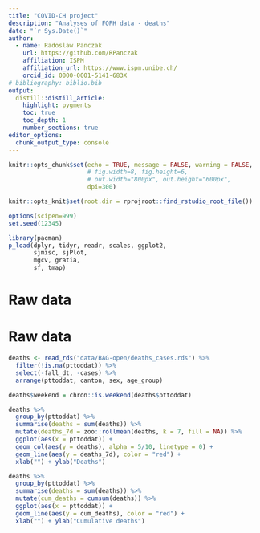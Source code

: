 ```yaml
---
title: "COVID-CH project"
description: "Analyses of FOPH data - deaths"
date: "`r Sys.Date()`"
author:
  - name: Radoslaw Panczak 
    url: https://github.com/RPanczak
    affiliation: ISPM
    affiliation_url: https://www.ispm.unibe.ch/
    orcid_id: 0000-0001-5141-683X
# bibliography: biblio.bib
output:
  distill::distill_article:
    highlight: pygments
    toc: true
    toc_depth: 1
    number_sections: true
editor_options: 
  chunk_output_type: console
---
```


<!-- ------------------------------------------------------------ --> 
<!-- ------------------------------------------------------------ --> 

```r
knitr::opts_chunk$set(echo = TRUE, message = FALSE, warning = FALSE, 
                      # fig.width=8, fig.height=6, 
                      # out.width="800px", out.height="600px",
                      dpi=300)

knitr::opts_knit$set(root.dir = rprojroot::find_rstudio_root_file())

options(scipen=999)
set.seed(12345)

library(pacman) 
p_load(dplyr, tidyr, readr, scales, ggplot2,
       sjmisc, sjPlot,
       mgcv, gratia,
       sf, tmap)
```

<!-- ------------------------------------------------------------ --> 

# Raw data 

# Raw data 

```r
deaths <- read_rds("data/BAG-open/deaths_cases.rds") %>% 
  filter(!is.na(pttoddat)) %>% 
  select(-fall_dt, -cases) %>% 
  arrange(pttoddat, canton, sex, age_group)

deaths$weekend = chron::is.weekend(deaths$pttoddat)
```

```r
deaths %>% 
  group_by(pttoddat) %>% 
  summarise(deaths = sum(deaths)) %>% 
  mutate(deaths_7d = zoo::rollmean(deaths, k = 7, fill = NA)) %>% 
  ggplot(aes(x = pttoddat)) + 
  geom_col(aes(y = deaths), alpha = 5/10, linetype = 0) + 
  geom_line(aes(y = deaths_7d), color = "red") + 
  xlab("") + ylab("Deaths")
```

```r
deaths %>% 
  group_by(pttoddat) %>% 
  summarise(deaths = sum(deaths)) %>% 
  mutate(cum_deaths = cumsum(deaths)) %>% 
  ggplot(aes(x = pttoddat)) + 
  geom_line(aes(y = cum_deaths), color = "red") + 
  xlab("") + ylab("Cumulative deaths")
```


